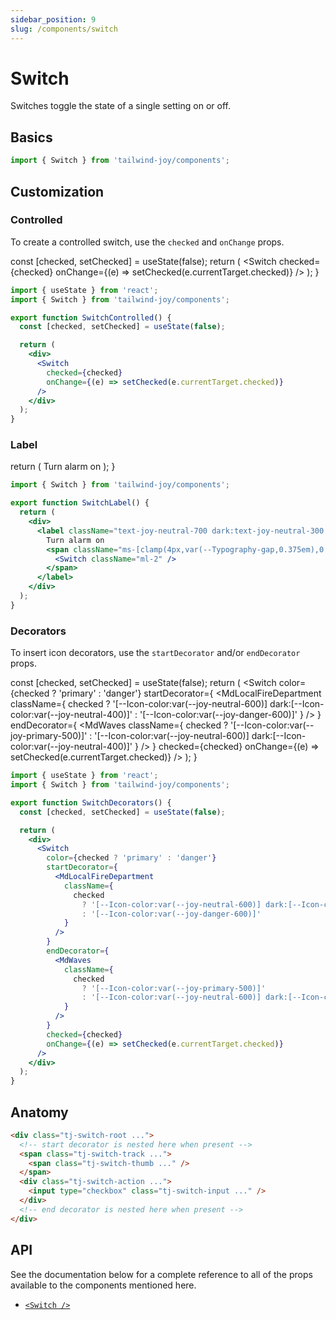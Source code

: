 ```yaml
---
sidebar_position: 9
slug: /components/switch
---
```



# Switch

<AvailableFrom version="0.3.0" />

Switches toggle the state of a single setting on or off.

## Basics

```jsx
import { Switch } from 'tailwind-joy/components';
```

## Customization

### Controlled

To create a controlled switch, use the `checked` and `onChange` props.

  const [checked, setChecked] = useState(false);
  return (
    <DisplayStand>
      <Switch
        checked={checked}
        onChange={(e) => setChecked(e.currentTarget.checked)}
      />
    </DisplayStand>
  );
}

<SwitchControlled />

```jsx
import { useState } from 'react';
import { Switch } from 'tailwind-joy/components';

export function SwitchControlled() {
  const [checked, setChecked] = useState(false);

  return (
    <div>
      <Switch
        checked={checked}
        onChange={(e) => setChecked(e.currentTarget.checked)}
      />
    </div>
  );
}
```

### Label

  return (
    <DisplayStand>
      <label className="text-joy-neutral-700 dark:text-joy-neutral-300 flex items-center text-[1rem] leading-normal">
        Turn alarm on
        <span className="ms-[clamp(4px,var(--Typography-gap,0.375em),0.75rem)] inline-flex">
          <Switch className="ml-2" />
        </span>
      </label>
    </DisplayStand>
  );
}

<SwitchLabel />

```jsx
import { Switch } from 'tailwind-joy/components';

export function SwitchLabel() {
  return (
    <div>
      <label className="text-joy-neutral-700 dark:text-joy-neutral-300 flex items-center text-[1rem] leading-normal">
        Turn alarm on
        <span className="ms-[clamp(4px,var(--Typography-gap,0.375em),0.75rem)] inline-flex">
          <Switch className="ml-2" />
        </span>
      </label>
    </div>
  );
}
```

### Decorators

To insert icon decorators, use the `startDecorator` and/or `endDecorator` props.

  const [checked, setChecked] = useState(false);
  return (
    <DisplayStand>
      <Switch
        color={checked ? 'primary' : 'danger'}
        startDecorator={
          <MdLocalFireDepartment
            className={
              checked
                ? '[--Icon-color:var(--joy-neutral-600)] dark:[--Icon-color:var(--joy-neutral-400)]'
                : '[--Icon-color:var(--joy-danger-600)]'
            }
          />
        }
        endDecorator={
          <MdWaves
            className={
              checked
                ? '[--Icon-color:var(--joy-primary-500)]'
                : '[--Icon-color:var(--joy-neutral-600)] dark:[--Icon-color:var(--joy-neutral-400)]'
            }
          />
        }
        checked={checked}
        onChange={(e) => setChecked(e.currentTarget.checked)}
      />
    </DisplayStand>
  );
}

<SwitchDecorators />

```jsx
import { useState } from 'react';
import { Switch } from 'tailwind-joy/components';

export function SwitchDecorators() {
  const [checked, setChecked] = useState(false);

  return (
    <div>
      <Switch
        color={checked ? 'primary' : 'danger'}
        startDecorator={
          <MdLocalFireDepartment
            className={
              checked
                ? '[--Icon-color:var(--joy-neutral-600)] dark:[--Icon-color:var(--joy-neutral-400)]'
                : '[--Icon-color:var(--joy-danger-600)]'
            }
          />
        }
        endDecorator={
          <MdWaves
            className={
              checked
                ? '[--Icon-color:var(--joy-primary-500)]'
                : '[--Icon-color:var(--joy-neutral-600)] dark:[--Icon-color:var(--joy-neutral-400)]'
            }
          />
        }
        checked={checked}
        onChange={(e) => setChecked(e.currentTarget.checked)}
      />
    </div>
  );
}
```

## Anatomy

```html
<div class="tj-switch-root ...">
  <!-- start decorator is nested here when present -->
  <span class="tj-switch-track ...">
    <span class="tj-switch-thumb ..." />
  </span>
  <div class="tj-switch-action ...">
    <input type="checkbox" class="tj-switch-input ..." />
  </div>
  <!-- end decorator is nested here when present -->
</div>
```

## API

See the documentation below for a complete reference to all of the props available to the components mentioned here.

- [`<Switch />`](../apis/switch)
